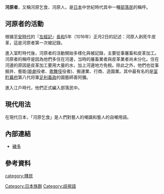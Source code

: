 '''河原者'''，又稱河原乞食、河原人，是[[日本|日本]]中世紀時代其中一種[[部落民|部落民]]的稱呼。

==河原者的活動==
根據[[平安時代|平安時代]]的『[[左經記|左經記]]』[[長和|長和]]5年（1016年）正月2日的記述：河原人剥死牛皮革，這是河原者第一次被記錄。

進入室町時代後，河原者的活動開始多樣化與被記錄，主要從事屠畜和皮革加工。河原者的稱呼是因為他們多住在河邊，当時的屠畜業者與皮革業者尚未分化。住在河邊的原因是皮革加工要用大量的水，加上河邊地方免稅。除此之外，他們也從事掘井、藝能([[能劇|能劇]]役者、[[歌舞伎|歌舞伎]]役者)、搬運業、行商、造園業。其中最有名的是[[室町幕府|室町幕府]]第八代将軍[[足利義政|足利義政]]的園藝師善阿彌。

進入江戶時代，他們正式編入部落民中。

==現代用法==
在現代日本，「河原乞食」是人們對藝人的嘲諷和藝人的自嘲用語。

== 內部連結 ==
* [[穢多|穢多]]

== 參考資料 ==
{{reflist}}

[[Category:日本族群|Category:日本族群]]
[[category:賤民|category:賤民]]
[[Category:歧視語|Category:歧視語]]
